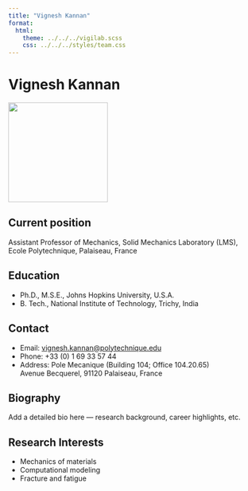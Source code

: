 ```yaml
---
title: "Vignesh Kannan"
format:
  html:
    theme: ../../../vigilab.scss
    css: ../../../styles/team.css
---
```


# Vignesh Kannan

![](../../images/headshots/kannan.jpg){width=200px}

## Current position
Assistant Professor of Mechanics, Solid Mechanics Laboratory (LMS),  
Ecole Polytechnique, Palaiseau, France

## Education
- Ph.D., M.S.E., Johns Hopkins University, U.S.A.
- B. Tech., National Institute of Technology, Trichy, India

## Contact
- Email: [vignesh.kannan@polytechnique.edu](mailto:vignesh.kannan@polytechnique.edu)
- Phone: +33 (0) 1 69 33 57 44  
- Address: Pole Mecanique (Building 104; Office 104.20.65)  
  Avenue Becquerel, 91120 Palaiseau, France

## Biography
Add a detailed bio here — research background, career highlights, etc.

## Research Interests
- Mechanics of materials
- Computational modeling
- Fracture and fatigue